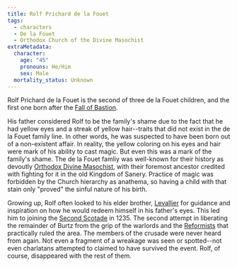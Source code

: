 ```yaml
---
title: Rolf Prichard de la Fouet
tags:
  - characters
  - De la Fouet
  - Orthodox Church of the Divine Masochist
extraMetadata:
  character:
    age: "45"
    pronouns: He/Him
    sex: Male
  mortality_status: Unknown
---
```


Rolf Prichard de la Fouet is the second of three de la Fouet children, and the
first one born after the [Fall of Bastion](/events/fall-of-bastion/).

His father considered Rolf to be the family's shame due to the fact that he had
yellow eyes and a streak of yellow hair--traits that did not exist in the de la
Fouet family line. In other words, he was suspected to have been born out of a
non-existent affair. In reality, the yellow coloring on his eyes and hair were
mark of his ability to cast magic. But even this was a mark of the family's
shame. The de la Fouet famliy was well-known for their history as devoutly
[Orthodox Divine Masochist](/religions/divine-masochism/orthodox/),
with their foremost ancestor credited with fighting for it in the old Kingdom of
Sanery. Practice of magic was forbidden by the Church hierarchy as anathema, so
having a child with that stain only "proved" the sinful nature of his birth.

Growing up, Rolf often looked to his elder brother,
[Levallier](/characters/levallier-de-la-fouet/) for guidance and inspiration on how he
would redeem himself in his father's eyes. This led him to joining the
[Second Scotade](/events/the-second-scotade/) in 1235. The second attempt
in liberating the remainder of Burtz from the grip of the warlords and the
[Reformists](/religions/divine-masochism/reformist/) that practically
ruled the area. The members of the crusade were never heard from again. Not even
a fragment of a wreakage was seen or spotted--not even charlatans attempted to
claimed to have survived the event. Rolf, of course, disappeared with the rest
of them.
